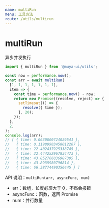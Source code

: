 ```yaml
---
name: multiRun
menu: 工具方法
route: /utils/multirun
---
```


# multiRun

异步并发执行

```js
import { multiRun } from '@muya-ui/utils';

const now = performance.now();
const arr = await multiRun(
  [1, 1, 1, 1, 1, 1, 1],
  item => {
    const time = performance.now() - now;
    return new Promise((resolve, reject) => {
      setTimeout(() => {
        resolve({ time });
      }, 20);
    });
  },
  2,
);
console.log(arr);
// [ { time: 0.0630800724029541 },
//   { time: 0.11989903450012207 },
//   { time: 22.402437925338745 },
//   { time: 22.444252967834473 },
//   { time: 43.852766036987305 },
//   { time: 43.8935980796814 },
//   { time: 66.38774490356445 } ]
```

API 说明：`multiRun(arr, asyncFunc, num)`

- arr：数组，长度必须大于 0，不然会报错
- asyncFunc：函数，返回 Promise
- num：并行数量
